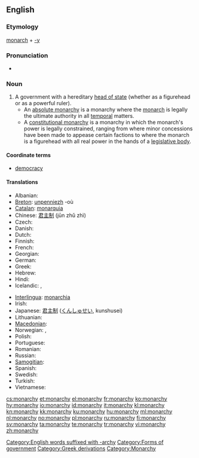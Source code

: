 ==English==
{{wikipedia}}

===Etymology===
[[monarch]] + [[-y]]

===Pronunciation===
* {{audio|en-us-monarchy.ogg|Audio (US)}}

===Noun===
{{en-noun|monarchies}}

# A government with a hereditary [[head of state]] (whether as a figurehead or as a powerful ruler).
#* An [[absolute monarchy]] is a monarchy where the [[monarch]] is legally the ultimate authority in all [[temporal]] matters.
#* A [[constitutional monarchy]] is a monarchy in which the monarch's power is legally constrained, ranging from where minor concessions have been made to appease certain factions to where the monarch is a figurehead with all real power in the hands of a [[legislative body]].

====Coordinate terms====
* {{sense|a form of government}} [[democracy]]

====Translations====
{{trans-top|form of government with a hereditary head of state}}
* Albanian: {{t-|sq|mbretëri|f|xs=Albanian}}
* [[Breton]]: [[unpenniezh]] {{f}} -où {{p}}
* [[Catalan]]: [[monarquia]] {{f}}
* Chinese: [[君主制]] (jūn zhǔ zhì)
* Czech: {{t-|cs|monarchie|f}}
* Danish: {{t-|da|monarki|n}}
* Dutch: {{t+|nl|monarchie|f}}
* Finnish: {{t+|fi|monarkia}}
* French: {{t+|fr|monarchie|f}}
* Georgian: {{t|ka|მონარქია|sc=Geor|xs=Georgian}}
* German: {{t+|de|Monarchie|f}}
* Greek: {{t+|el|μοναρχία|f|tr=monarchía}}
* Hebrew: {{t+|he|מונרכיה|f}}
* Hindi: {{t|hi|राजतन्त्र|m|xs=Hindi}}
* Icelandic: {{t-|is|konungsríki}},  {{t|is|konungdæmi}}
{{trans-mid}}
* [[Interlingua]]: [[monarchia]]
* Irish: {{t-|ga|monarcacht|f|xs=Irish}}
* Japanese: [[君主制]] ([[くんしゅせい]], kunshusei)
* Lithuanian: {{t+|lt|monarchija|f|xs=Lithuanian}}
* [[Macedonian]]: {{t-|mk|монархија|f|tr=monárhija}}
* Norwegian: {{t-|no|kongedømme|n}}, {{t+|no|monarki|n}}
* Polish: {{t+|pl|monarchia|f}}
* Portuguese: {{t+|pt|monarquia|f}}
* Romanian: {{t|ro|monarhie|f}}
* Russian: {{t+|ru|монархия|f|tr=monarkhiya}}
* [[Samogitian]]: {{tø|bat-smg|muonarkėjė|f}}
* Spanish: {{t+|es|monarquía|f}}
* Swedish: {{t+|sv|monarki|c}}
* Turkish: {{t+|tr|monarşi}}
* Vietnamese: {{t+|vi|quân chủ|xs=Vietnamese}}
{{trans-bottom}}

[[Category:English words suffixed with -archy]]
[[Category:Forms of government]]
[[Category:Greek derivations]]
[[Category:Monarchy]]

[[cs:monarchy]]
[[et:monarchy]]
[[el:monarchy]]
[[fr:monarchy]]
[[ko:monarchy]]
[[hy:monarchy]]
[[io:monarchy]]
[[id:monarchy]]
[[it:monarchy]]
[[kl:monarchy]]
[[kn:monarchy]]
[[kk:monarchy]]
[[ku:monarchy]]
[[hu:monarchy]]
[[ml:monarchy]]
[[nl:monarchy]]
[[no:monarchy]]
[[pl:monarchy]]
[[ru:monarchy]]
[[fi:monarchy]]
[[sv:monarchy]]
[[ta:monarchy]]
[[te:monarchy]]
[[tr:monarchy]]
[[vi:monarchy]]
[[zh:monarchy]]